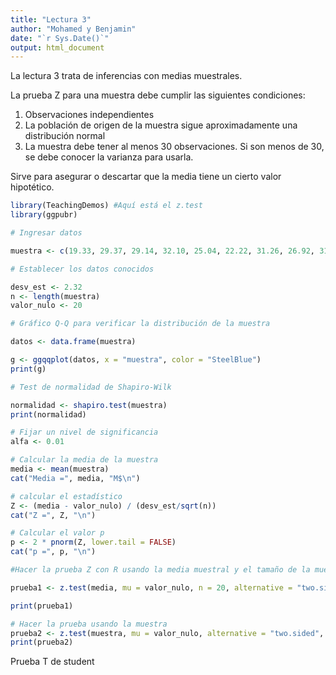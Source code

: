 ```yaml
---
title: "Lectura 3"
author: "Mohamed y Benjamin"
date: "`r Sys.Date()`"
output: html_document
---
```


La lectura 3 trata de inferencias con medias muestrales.

La prueba Z para una muestra debe cumplir las siguientes condiciones:

1) Observaciones independientes
2) La población de origen de la muestra sigue aproximadamente una distribución normal
3) La muestra debe tener al menos 30 observaciones. Si son menos de 30, se debe conocer la varianza para usarla.

Sirve para asegurar o descartar que la media tiene un cierto valor hipotético.

```r
library(TeachingDemos) #Aquí está el z.test
library(ggpubr)

# Ingresar datos

muestra <- c(19.33, 29.37, 29.14, 32.10, 25.04, 22.22, 31.26, 26.92, 31.40, 17.66, 22.55, 20.69, 24.68, 28.74, 26.85, 29.68, 29.27, 26.72, 27.08, 20.62)

# Establecer los datos conocidos

desv_est <- 2.32
n <- length(muestra)
valor_nulo <- 20

# Gráfico Q-Q para verificar la distribución de la muestra

datos <- data.frame(muestra)

g <- ggqqplot(datos, x = "muestra", color = "SteelBlue")
print(g)

# Test de normalidad de Shapiro-Wilk

normalidad <- shapiro.test(muestra)
print(normalidad)

# Fijar un nivel de significancia
alfa <- 0.01

# Calcular la media de la muestra
media <- mean(muestra)
cat("Media =", media, "M$\n")

# calcular el estadístico
Z <- (media - valor_nulo) / (desv_est/sqrt(n))
cat("Z =", Z, "\n")

# Calcular el valor p
p <- 2 * pnorm(Z, lower.tail = FALSE)
cat("p =", p, "\n")

#Hacer la prueba Z con R usando la media muestral y el tamaño de la muestra

prueba1 <- z.test(media, mu = valor_nulo, n = 20, alternative = "two.sided", stdev = desv_est, conf.level = 1-alfa)

print(prueba1)

# Hacer la prueba usando la muestra
prueba2 <- z.test(muestra, mu = valor_nulo, alternative = "two.sided", stdev = desv_est, conf.level = 1-alfa)
print(prueba2)
```

Prueba T de student
